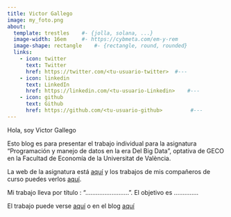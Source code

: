 ---
title: Victor Gallego
image: my_foto.png
about:
  template: trestles    #- {jolla, solana, ...}
  image-width: 16em     #- https://cybmeta.com/em-y-rem
  image-shape: rectangle    #- {rectangle, round, rounded}
  links:
    - icon: twitter
      text: Twitter
      href: https://twitter.com/<tu-usuario-twitter>  #---
    - icon: linkedin
      text: LinkedIn
      href: https://linkedin.com/<tu-usuario-Linkedin>    #---
    - icon: github
      text: Github
      href: https://github.com/<tu-usuario-github>         #---
---
        
Hola, soy Victor Gallego
      
Esto blog es para presentar el trabajo individual para la asignatura "Programación y manejo de datos en la era Del Big Data", optativa de GECO en la Facultad de Economía de la Universitat de València.

La web de la asignatura está [aquí](https://perezp44.github.io/intro-ds-22-23-web/){target="_blank"} y los trabajos de mis compañeros de curso puedes verlos [aquí](https://perezp44.github.io/intro-ds-22-23-web/07-trabajos_2022-23.html){target="_blank"}.


Mi trabajo lleva por título : ".........................". El objetivo es ..............


El trabajo puede verse [aquí](my_trabajo_BigData.html)  o en el blog [aquí](./posts/post_01_pinguinos.html)
